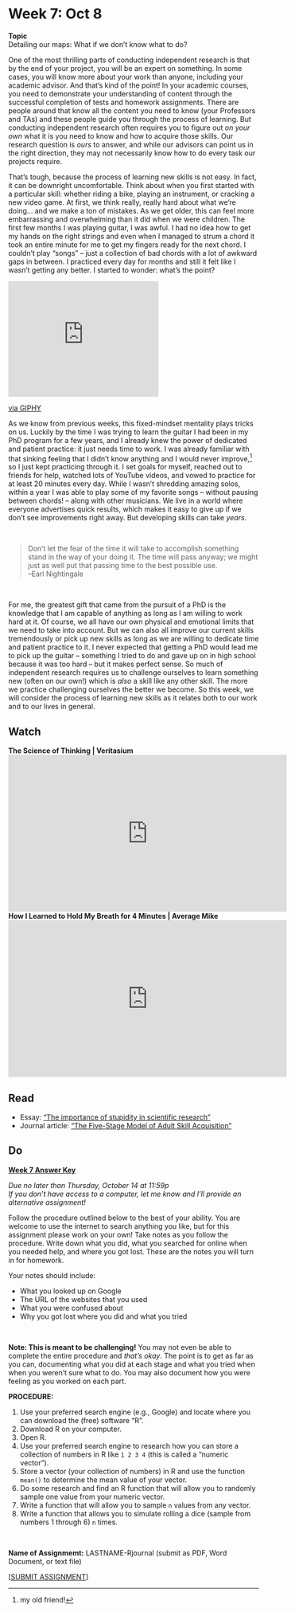 # Week 7: Oct 8

<div class="boxed" id="center">
**Topic**  
Detailing our maps: What if we don't know what to do?</div>

One of the most thrilling parts of conducting independent research is that by the end of your project, you will be an expert on something. In some cases, you will know more about your work than anyone, including your academic advisor. And that's kind of the point! In your academic courses, you need to demonstrate your understanding of content through the successful completion of tests and homework assignments. There are people around that know all the content you need to know (your Professors and TAs) and these people guide you through the process of learning. But conducting independent research often requires you to figure out _on your own_ what it is you need to know and how to acquire those skills. Our research question is _ours_ to answer, and while our advisors can point us in the right direction, they may not necessarily know how to do every task our projects require.

That's tough, because the process of learning new skills is not easy. In fact, it can be downright uncomfortable. Think about when you first started with a particular skill: whether riding a bike, playing an instrument, or cracking a new video game. At first, we think really, really hard about what we're doing... and we make a ton of mistakes. As we get older, this can feel more embarrassing and overwhelming than it did when we were children. The first few months I was playing guitar, I was awful. I had no idea how to get my hands on the right strings and even when I managed to strum a chord it took an entire minute for me to get my fingers ready for the next chord. I couldn't play "songs" -- just a collection of bad chords with a lot of awkward gaps in between. I practiced every day for months and still it felt like I wasn't getting any better. I started to wonder: what's the point? 

<div id="center">
<div style="width:60%;height:0;padding-bottom:46%;position:relative;"><iframe src="https://giphy.com/embed/xT5LMwDv8zquNq1Qdi" width="100%" height="100%" style="position:absolute" frameBorder="0" class="giphy-embed" allowFullScreen></iframe></div><p><a href="https://giphy.com/gifs/season-10-the-simpsons-10x22-xT5LMwDv8zquNq1Qdi">via GIPHY</a></p>
</div>

As we know from previous weeks, this fixed-mindset mentality plays tricks on us. Luckily by the time I was trying to learn the guitar I had been in my PhD program for a few years, and I already knew the power of dedicated and patient practice: it just needs time to work. I was already familiar with that sinking feeling that I didn't know anything and I would never improve,[^27] so I just kept practicing through it. I set goals for myself, reached out to friends for help, watched lots of YouTube videos, and vowed to practice for at least 20 minutes every day. While I wasn't shredding amazing solos, within a year I was able to play some of my favorite songs -- without pausing between chords! -- along with other musicians. We live in a world where everyone advertises quick results, which makes it easy to give up if we don't see improvements right away. But developing skills can take _years_.

\

>Don't let the fear of the time it will take to accomplish something stand in the way of your doing it. The time will pass anyway; we might just as well put that passing time to the best possible use.  
--Earl Nightingale

\

For me, the greatest gift that came from the pursuit of a PhD is the knowledge that I am capable of anything as long as I am willing to work hard at it. Of course, we all have our own physical and emotional limits that we need to take into account. But we can also all improve our current skills tremendously or pick up new skills as long as we are willing to dedicate time and patient practice to it. I never expected that getting a PhD would lead me to pick up the guitar -- something I tried to do and gave up on in high school because it was too hard -- but it makes perfect sense. So much of independent research requires us to challenge ourselves to learn something new (often on our own!) which is _also_ a skill like any other skill. The more we practice challenging ourselves the better we become. So this week, we will consider the process of learning new skills as it relates both to our work and to our lives in general.

## Watch 

**The Science of Thinking | Veritasium**  
<div class="youtube-video-container">
<iframe width="560" height="315" src="https://www.youtube.com/embed/UBVV8pch1dM" title="YouTube video player" frameborder="0" allow="accelerometer; autoplay; clipboard-write; encrypted-media; gyroscope; picture-in-picture" allowfullscreen></iframe>
</div>

**How I Learned to Hold My Breath for 4 Minutes | Average Mike**  
<div class="youtube-video-container">
<iframe width="560" height="315" src="https://www.youtube.com/embed/V6iyDEWG1CU" title="YouTube video player" frameborder="0" allow="accelerometer; autoplay; clipboard-write; encrypted-media; gyroscope; picture-in-picture" allowfullscreen></iframe>
</div>

## Read

+ Essay: ["The importance of stupidity in scientific research"](https://uofi.box.com/s/24h6b3clee40ri9qpfx7nhlro7d6y6ty)
+ Journal article: ["The Five-Stage Model of Adult Skill Acquisition"](https://uofi.box.com/s/t30seacd3z9bd7cex07zsrzqfrdytxhh)

## Do

[**Week 7 Answer Key**](7week-solution.html)

_Due no later than Thursday, October 14 at 11:59p_  
_If you don't have access to a computer, let me know and I'll provide an alternative assignment!_

Follow the procedure outlined below to the best of your ability. You are welcome to use the internet to search anything you like, but for this assignment please work on your own! Take notes as you follow the procedure. Write down what you did, what you searched for online when you needed help, and where you got lost. These are the notes you will turn in for homework. 

Your notes should include:

+ What you looked up on Google
+ The URL of the websites that you used
+ What you were confused about
+ Why you got lost where you did and what you tried 

\

**Note: This is meant to be challenging!** You may not even be able to complete the entire procedure and _that's okay_. The point is to get as far as you can, documenting what you did at each stage and what you tried when when you weren't sure what to do. You may also document how you were feeling as you worked on each part.

**PROCEDURE:**

1. Use your preferred search engine (e.g., Google) and locate where you can download the (free) software "R".
2. Download R on your computer.
3. Open R.
4. Use your preferred search engine to research how you can store a collection of numbers in R like `1 2 3 4` (this is called a "numeric vector").
5. Store a vector (your collection of numbers) in R and use the function `mean()` to determine the mean value of your vector.
6. Do some research and find an R function that will allow you to randomly sample one value from your numeric vector.
7. Write a function that will allow you to sample `n` values from any vector.
8. Write a function that allows you to simulate rolling a dice (sample from numbers 1 through 6) `n` times.

\

**Name of Assignmemt:** LASTNAME-Rjournal (submit as PDF, Word Document, or text file)  

[[SUBMIT ASSIGNMENT](mailto:Assignm.fxl99o96o5xfz29c@u.box.com)]

[^27]: my old friend!
